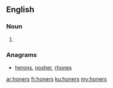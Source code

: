 ==English==

===Noun===
{{head|en}}

# {{plural of|honer}}

===Anagrams===
* [[herons#English|herons]], [[nosher#English|nosher]], [[rhones#English|rhones]]

[[ar:honers]]
[[fr:honers]]
[[ku:honers]]
[[my:honers]]